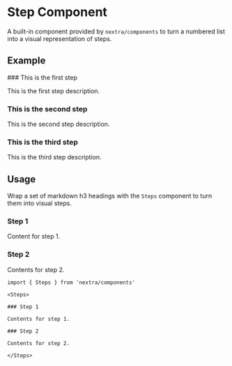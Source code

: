 
# Step Component

A built-in component provided by `nextra/components` to turn a numbered list
into a visual representation of steps.

## Example

<Steps>
### This is the first step

This is the first step description.

### This is the second step

This is the second step description.

### This is the third step

This is the third step description.

</Steps>

## Usage

Wrap a set of markdown h3 headings with the `Steps` component to turn them into
visual steps.

<Steps>

### Step 1

Content for step 1.

### Step 2

Contents for step 2.

</Steps>

```mdx
import { Steps } from 'nextra/components'

<Steps>

### Step 1

Contents for step 1.

### Step 2

Contents for step 2.

</Steps>
```
